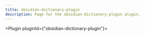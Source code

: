 ---
title: obsidian-dictionary-plugin
description: Page for the obsidian-dictionary-plugin plugin.
---


<Plugin pluginId={"obsidian-dictionary-plugin"}></Plugin>